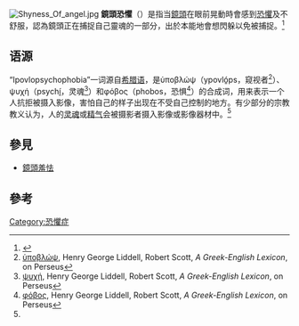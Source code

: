 [[File:Shyness_Of_angel.jpg|thumb]]
'''鏡頭恐懼'''（{{lang-en|Ipovlopsychophobia}}）是指当[[鏡頭|鏡頭]]在眼前晃動時會感到[[恐懼|恐懼]]及不舒服，認為鏡頭正在捕捉自己靈魂的一部分，出於本能地會想閃躲以免被捕捉。<ref name=drgeorge>{{cite web|last=George |first=Dr |url=http://counsellingresource.com/ask-the-psychologist/2009/06/17/what-do-you-call-a-fear-of-being-photographed/ |title=What Do You Call a Fear of Being Photographed? |publisher=Counsellingresource.com |date= |accessdate=2013-06-03}}</ref>

==语源==
“Ipovlopsychophobia”一词源自[[希腊语|希腊语]]，是ὑποβλώψ（ypovló̱ps，窥视者<ref>[http://www.perseus.tufts.edu/hopper/text?doc=Perseus%3Atext%3A1999.04.0057%3Aentry%3Du(poblw%2Fy&highlight=stolen ὑποβλώψ], Henry George Liddell, Robert Scott, ''A Greek-English Lexicon'', on Perseus</ref>）、ψυχή（psychí̱，灵魂<ref>[http://www.perseus.tufts.edu/hopper/text?doc=Perseus%3Atext%3A1999.04.0057%3Aentry%3Dyuxh%2F&highlight=soul ψυχή], Henry George Liddell, Robert Scott, ''A Greek-English Lexicon'', on Perseus</ref>）和φόβος（phobos，恐惧<ref>[http://www.perseus.tufts.edu/hopper/text?doc=Perseus%3Atext%3A1999.04.0057%3Aentry%3Dfo%2Fbos φόβος], Henry George Liddell, Robert Scott, ''A Greek-English Lexicon'', on Perseus</ref>）的合成词，用来表示一个人抗拒被摄入影像，害怕自己的样子出现在不受自己控制的地方。有少部分的宗教教义认为，人的[[灵魂|灵魂]]或[[精神|精气]]会被摄影者摄入影像或影像器材中。<ref name=drgeorge />

==參見==
*[[鏡頭羞怯|鏡頭羞怯]]

==參考==
{{reflist}}
{{med-stub}}

[[Category:恐懼症|Category:恐懼症]]